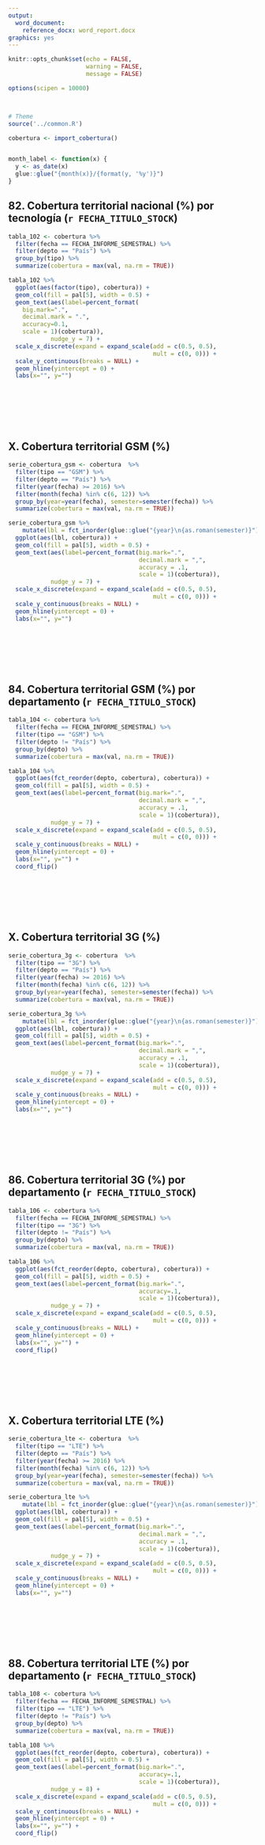 ```yaml
---
output:
  word_document:
    reference_docx: word_report.docx
graphics: yes
---
```


```r
knitr::opts_chunk$set(echo = FALSE, 
                      warning = FALSE,
                      message = FALSE)

options(scipen = 10000)



# Theme
source('../common.R')

cobertura <- import_cobertura()


month_label <- function(x) {
  y <- as_date(x)
  glue::glue("{month(x)}/{format(y, '%y')}")
}


```



## 82. Cobertura territorial nacional (%) por tecnología (`r FECHA_TITULO_STOCK`)

```r
tabla_102 <- cobertura %>% 
  filter(fecha == FECHA_INFORME_SEMESTRAL) %>% 
  filter(depto == "País") %>% 
  group_by(tipo) %>% 
  summarize(cobertura = max(val, na.rm = TRUE))

tabla_102 %>%
  ggplot(aes(factor(tipo), cobertura)) +
  geom_col(fill = pal[5], width = 0.5) + 
  geom_text(aes(label=percent_format(
    big.mark=".",
    decimal.mark = ".",
    accuracy=0.1,
    scale = 1)(cobertura)), 
            nudge_y = 7) +
  scale_x_discrete(expand = expand_scale(add = c(0.5, 0.5),
                                         mult = c(0, 0))) +
  scale_y_continuous(breaks = NULL) +
  geom_hline(yintercept = 0) +
  labs(x="", y="")
```


<br />

<br />

<br />



## X. Cobertura territorial GSM (%)
```r
serie_cobertura_gsm <- cobertura  %>% 
  filter(tipo == "GSM") %>% 
  filter(depto == "País") %>% 
  filter(year(fecha) >= 2016) %>% 
  filter(month(fecha) %in% c(6, 12)) %>% 
  group_by(year=year(fecha), semester=semester(fecha)) %>%
  summarize(cobertura = max(val, na.rm = TRUE))

serie_cobertura_gsm %>% 
    mutate(lbl = fct_inorder(glue::glue("{year}\n{as.roman(semester)}"))) %>%
  ggplot(aes(lbl, cobertura)) +
  geom_col(fill = pal[5], width = 0.5) + 
  geom_text(aes(label=percent_format(big.mark=".", 
                                     decimal.mark = ",",
                                     accuracy = .1,
                                     scale = 1)(cobertura)), 
            nudge_y = 7) +
  scale_x_discrete(expand = expand_scale(add = c(0.5, 0.5),
                                         mult = c(0, 0))) +
  scale_y_continuous(breaks = NULL) +
  geom_hline(yintercept = 0) +
  labs(x="", y="")
```



<br />

<br />

<br />



## 84. Cobertura territorial GSM (%) por departamento (`r FECHA_TITULO_STOCK`)

```r
tabla_104 <- cobertura %>% 
  filter(fecha == FECHA_INFORME_SEMESTRAL) %>% 
  filter(tipo == "GSM") %>% 
  filter(depto != "País") %>% 
  group_by(depto) %>% 
  summarize(cobertura = max(val, na.rm = TRUE))

tabla_104 %>% 
  ggplot(aes(fct_reorder(depto, cobertura), cobertura)) +
  geom_col(fill = pal[5], width = 0.5) + 
  geom_text(aes(label=percent_format(big.mark=".", 
                                     decimal.mark = ",",
                                     accuracy = .1,
                                     scale = 1)(cobertura)), 
            nudge_y = 7) +
  scale_x_discrete(expand = expand_scale(add = c(0.5, 0.5),
                                         mult = c(0, 0))) +
  scale_y_continuous(breaks = NULL) +
  geom_hline(yintercept = 0) +
  labs(x="", y="") +
  coord_flip()
```



<br />

<br />

<br />



## X. Cobertura territorial 3G (%)
```r
serie_cobertura_3g <- cobertura  %>% 
  filter(tipo == "3G") %>% 
  filter(depto == "País") %>% 
  filter(year(fecha) >= 2016) %>% 
  filter(month(fecha) %in% c(6, 12)) %>% 
  group_by(year=year(fecha), semester=semester(fecha)) %>%
  summarize(cobertura = max(val, na.rm = TRUE))

serie_cobertura_3g %>% 
    mutate(lbl = fct_inorder(glue::glue("{year}\n{as.roman(semester)}"))) %>%
  ggplot(aes(lbl, cobertura)) +
  geom_col(fill = pal[5], width = 0.5) + 
  geom_text(aes(label=percent_format(big.mark=".", 
                                     decimal.mark = ",",
                                     accuracy = .1,
                                     scale = 1)(cobertura)), 
            nudge_y = 7) +
  scale_x_discrete(expand = expand_scale(add = c(0.5, 0.5),
                                         mult = c(0, 0))) +
  scale_y_continuous(breaks = NULL) +
  geom_hline(yintercept = 0) +
  labs(x="", y="")
```



<br />

<br />

<br />



## 86. Cobertura territorial 3G (%) por departamento (`r FECHA_TITULO_STOCK`)

```r
tabla_106 <- cobertura %>% 
  filter(fecha == FECHA_INFORME_SEMESTRAL) %>% 
  filter(tipo == "3G") %>% 
  filter(depto != "País") %>% 
  group_by(depto) %>% 
  summarize(cobertura = max(val, na.rm = TRUE))

tabla_106 %>% 
  ggplot(aes(fct_reorder(depto, cobertura), cobertura)) +
  geom_col(fill = pal[5], width = 0.5) + 
  geom_text(aes(label=percent_format(big.mark=".",
                                     accuracy=.1,
                                     scale = 1)(cobertura)), 
            nudge_y = 7) +
  scale_x_discrete(expand = expand_scale(add = c(0.5, 0.5),
                                         mult = c(0, 0))) +
  scale_y_continuous(breaks = NULL) +
  geom_hline(yintercept = 0) +
  labs(x="", y="") +
  coord_flip()
```



<br />

<br />

<br />



## X. Cobertura territorial LTE (%)
```r
serie_cobertura_lte <- cobertura  %>% 
  filter(tipo == "LTE") %>%
  filter(depto == "País") %>% 
  filter(year(fecha) >= 2016) %>% 
  filter(month(fecha) %in% c(6, 12)) %>% 
  group_by(year=year(fecha), semester=semester(fecha)) %>%
  summarize(cobertura = max(val, na.rm = TRUE))

serie_cobertura_lte %>% 
    mutate(lbl = fct_inorder(glue::glue("{year}\n{as.roman(semester)}"))) %>%
  ggplot(aes(lbl, cobertura)) +
  geom_col(fill = pal[5], width = 0.5) + 
  geom_text(aes(label=percent_format(big.mark=".", 
                                     decimal.mark = ",",
                                     accuracy = .1,
                                     scale = 1)(cobertura)), 
            nudge_y = 7) +
  scale_x_discrete(expand = expand_scale(add = c(0.5, 0.5),
                                         mult = c(0, 0))) +
  scale_y_continuous(breaks = NULL) +
  geom_hline(yintercept = 0) +
  labs(x="", y="")
```



<br />

<br />

<br />




## 88. Cobertura territorial LTE (%) por departamento (`r FECHA_TITULO_STOCK`)

```r
tabla_108 <- cobertura %>% 
  filter(fecha == FECHA_INFORME_SEMESTRAL) %>% 
  filter(tipo == "LTE") %>% 
  filter(depto != "País") %>% 
  group_by(depto) %>% 
  summarize(cobertura = max(val, na.rm = TRUE))

tabla_108 %>% 
  ggplot(aes(fct_reorder(depto, cobertura), cobertura)) +
  geom_col(fill = pal[5], width = 0.5) + 
  geom_text(aes(label=percent_format(big.mark=".", 
                                     accuracy=.1,
                                     scale = 1)(cobertura)), 
            nudge_y = 8) +
  scale_x_discrete(expand = expand_scale(add = c(0.5, 0.5),
                                         mult = c(0, 0))) +
  scale_y_continuous(breaks = NULL) +
  geom_hline(yintercept = 0) +
  labs(x="", y="") +
  coord_flip()

```






